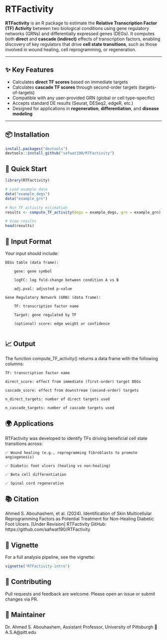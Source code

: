 # RTFactivity

**RTFactivity** is an R package to estimate the **Relative Transcription Factor (TF) Activity** between two biological conditions using gene regulatory networks (GRNs) and differentially expressed genes (DEGs). It computes both **direct** and **cascade (indirect)** effects of transcription factors, enabling discovery of key regulators that drive **cell state transitions**, such as those involved in wound healing, cell reprogramming, or regeneration.

---

## ✨ Key Features

- Calculates **direct TF scores** based on immediate targets  
- Calculates **cascade TF scores** through second-order targets (targets-of-targets)  
- Compatible with any user-provided GRN (global or cell type–specific)  
- Accepts standard DE results (Seurat, DESeq2, edgeR, etc.)  
- Designed for applications in **regeneration**, **differentiation**, and **disease modeling**

---

## 📦 Installation

```r
install.packages("devtools")
devtools::install_github("safwat190/RTFactivity")
```

## 🚀 Quick Start

```r
library(RTFactivity)

# Load example data
data("example_degs")
data("example_grn")

# Run TF activity estimation
results <- compute_TF_activity(degs = example_degs, grn = example_grn)

# View results
head(results)

```
## 📂 Input Format
Your input should include:

    DEGs table (data frame):

        gene: gene symbol

        logFC: log fold-change between condition A vs B

        adj.pval: adjusted p-value

    Gene Regulatory Network (GRN) (data frame):

        TF: transcription factor name

        Target: gene regulated by TF

        (optional) score: edge weight or confidence
        
## 📈 Output
The function compute_TF_activity() returns a data frame with the following columns:

    TF: transcription factor name

    direct_score: effect from immediate (first-order) target DEGs

    cascade_score: effect from downstream (second-order) targets

    n_direct_targets: number of direct targets used

    n_cascade_targets: number of cascade targets used
    
## 🌍 Applications
RTFactivity was developed to identify TFs driving beneficial cell state transitions across:

    ✅ Wound healing (e.g., reprogramming fibroblasts to promote angiogenesis)

    ✅ Diabetic foot ulcers (healing vs non-healing)

    ✅ Beta cell differentiation

    ✅ Spinal cord regeneration
    
## 📚 Citation
Ahmed S. Abouhashem, et al. (2024). Identification of Skin Multicellular Reprogramming Factors as Potential Treatment for Non-Healing Diabetic Foot Ulcers. [Under Revision]
RTFactivity GitHub: https://github.com/safwat190/RTFactivity

## 🧪 Vignette
For a full analysis pipeline, see the vignette:
```r
vignette("RTFactivity-intro")
```

## 🤝 Contributing
Pull requests and feedback are welcome. Please open an issue or submit changes via PR.

## 🧠 Maintainer
Dr. Ahmed S. Abouhashem, Assistant Professor, University of Pittsburgh
📧 A.S.A@pitt.edu
